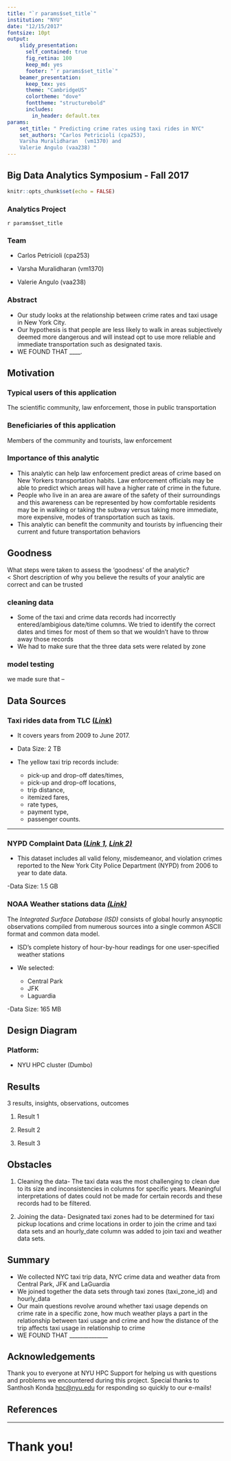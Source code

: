 ```yaml
---
title: "`r params$set_title`"
institution: "NYU"
date: "12/15/2017"
fontsize: 10pt
output: 
    slidy_presentation: 
      self_contained: true
      fig_retina: 100
      keep_md: yes
      footer: "`r params$set_title`"
    beamer_presentation:
      keep_tex: yes
      theme: "CambridgeUS"
      colortheme: "dove"
      fonttheme: "structurebold"
      includes:
        in_header: default.tex
params: 
    set_title: " Predicting crime rates using taxi rides in NYC"
    set_authors: "Carlos Petricioli (cpa253),
    Varsha Muralidharan  (vm1370) and
    Valerie Angulo (vaa238) "
---
```


## Big Data Analytics Symposium - Fall 2017

```r
knitr::opts_chunk$set(echo = FALSE)
```

### Analytics Project

`r params$set_title`

### Team
<!-- incremental bulletes with >- -->
-  Carlos Petricioli (cpa253)

-  Varsha Muralidharan  (vm1370)

-  Valerie Angulo (vaa238)

### Abstract

- Our study looks at the relationship between crime rates and taxi usage in New York City. 
- Our hypothesis is that people are less likely to walk in areas subjectively deemed more dangerous and will instead opt to use more reliable and immediate transportation such as designated taxis. 
- WE FOUND THAT ____. 

## Motivation

### Typical users of this application
The scientific community, law enforcement, those in public transportation 

### Beneficiaries of this application
Members of the community and tourists, law enforcement 

### Importance of this analytic
- This analytic can help law enforcement predict areas of crime based on New Yorkers transportation habits. Law enforcement officials may be able to predict which areas will have a higher rate of crime in the future.
- People who live in an area are aware of the safety of their surroundings and this awareness can be represented by how comfortable residents may be in walking or taking the subway versus taking more immediate, more expensive, modes of transportation such as taxis. 
- This analytic can benefit the community and tourists by influencing their current and future transportation behaviors 

## Goodness

  What steps were taken to assess the ‘goodness’ of the analytic?         
  < Short description of why you believe the results of your analytic are correct and can be trusted 

### cleaning data
- Some of the taxi and crime data records had incorrectly entered/ambigious date/time columns. We tried to identify the correct dates and times for most of them so that we wouldn’t have to throw away those records
- We had to make sure that the three data sets were related by zone

### model testing
we made sure that --

## Data Sources


### Taxi rides data from TLC [(*Link*)](http://www.nyc.gov/html/tlc/html/about/trip_record_data.shtml)

- It covers years from 2009 to June 2017.

- Data Size: 2 TB

- The yellow taxi trip records include:

  + pick-up and drop-off dates/times, 
  + pick-up and drop-off locations, 
  + trip distance,
  + itemized fares, 
  + rate types, 
  + payment type, 
  + passenger counts. 


***

### NYPD Complaint Data  [(*Link 1,*](https://data.cityofnewyork.us/Public-Safety/NYPD-Complaint-Data-Historic/qgea-i56i) [*Link 2)*](https://data.cityofnewyork.us/Public-Safety/NYPD-Complaint-Data-Current-YTD/5uac-w243)

- This dataset includes all valid felony, misdemeanor, and violation crimes reported to the New York City Police Department (NYPD) from 2006 to year to date data.

-Data Size: 1.5 GB

### NOAA Weather stations data [*(Link)*](https://www.ncdc.noaa.gov/isd)

The *Integrated Surface Database (ISD)* consists of global hourly ansynoptic observations compiled from numerous sources into a single common ASCII format and common data model.

- ISD's complete history of hour-by-hour readings for one user-specified weather stations

- We selected:
  + Central Park
  + JFK 
  + Laguardia

-Data Size: 165 MB

## Design Diagram

\begin{center}
\includegraphics[height=.6\textheight]{img/DesignFlowDiagram.jpg}
\end{center}

### Platform: 
- NYU HPC cluster (Dumbo)

## Results
  3 results, insights, observations, outcomes

1. Result 1

2. Result 2

3. Result 3

## Obstacles

1. Cleaning the data- The taxi data was the most challenging to clean due to its size and inconsistencies in columns for specific years. Meaningful interpretations of dates could not be made for certain records and these records had to be filtered.

2. Joining the data- Designated taxi zones had to be determined for taxi pickup locations and crime locations in order to join the crime and taxi data sets and an hourly_date column was added to join taxi and weather data sets.

## Summary

- We collected NYC taxi trip data, NYC crime data and weather data from Central Park, JFK and LaGuardia
- We joined together the data sets through taxi zones (taxi_zone_id) and hourly_data
- Our main questions revolve around whether taxi usage depends on crime rate in a specific zone, how much weather plays a part in the relationship between taxi usage and crime and how the distance of the trip affects taxi usage in relationship to crime
- WE FOUND THAT ______________

## Acknowledgements


Thank you to everyone at NYU HPC Support for helping us with questions and problems we encountered during this project. Special thanks to Santhosh Konda <hpc@nyu.edu> for responding so quickly to our e-mails!


## References

\begin{thebibliography}{1}

\bibitem{Bendler14}
J.~Bendler, T.~Brandt, S.~Wagner, and D.~Neumann.
\newblock Investigating crime-to-twitter relationships in urban environments -
  facilitating a virtual neighborhood watch.
\newblock In M.~Avital, J.~M. Leimeister, and U.~Schultze, editors, {\em ECIS},
  2014.

\bibitem{Wang16}
H.~Wang, D.~Kifer, C.~Graif, and Z.~Li.
\newblock Crime rate inference with big data.
\newblock In {\em Proceedings of the 22Nd ACM SIGKDD International Conference
  on Knowledge Discovery and Data Mining}, KDD '16, pages 635--644, New York,
  NY, USA, 2016. ACM.

\bibitem{Traunmueller14}
M.~Traunmueller, G.~Quattrone, and L.~Capra.
\newblock {\em Mining Mobile Phone Data to Investigate Urban Crime Theories at
  Scale}, pages 396--411.
\newblock Springer International Publishing, Cham, 2014.
\end{thebibliography}

*** 

\begin{thebibliography}{1}
\bibitem{OUAC}
A.~Bogomolov, B.~Lepri, J.~Staiano, N.~Oliver, F.~Pianesi, and A.~Pentland.
\newblock Once upon a crime: Towards crime prediction from demographics and
  mobile data, Sep 2014.

\bibitem{Chainey}
S.~Chainey, L.~Tompson, and S.~Uhlig.
\newblock {The Utility of Hotspot Mapping for Predicting Spatial Patterns of
  Crime}.
\newblock {\em Security Journal}, 21(1-2):4--28, Feb 2008.

\bibitem{visCrime}
T.~Nakaya and K.~Yano.
\newblock Visualising crime clusters in a space-time cube: An exploratory
  data-analysis approach using space-time kernel density estimation and scan
  statistics.
\newblock {\em Transactions in GIS}, 14(3):223--239, 2010.
\end{thebibliography}

# Thank you!
